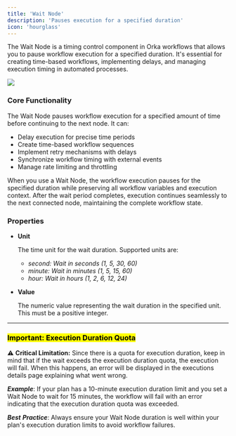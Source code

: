 ```yaml
---
title: 'Wait Node'
description: 'Pauses execution for a specified duration'
icon: 'hourglass'
---
```


The Wait Node is a timing control component in Orka workflows that allows you to pause workflow execution for a specified duration. It's essential for creating time-based workflows, implementing delays, and managing execution timing in automated processes.

![](../../images/wait-node.jpg)

### Core Functionality

The Wait Node pauses workflow execution for a specified amount of time before continuing to the next node. It can:

* Delay execution for precise time periods
* Create time-based workflow sequences
* Implement retry mechanisms with delays
* Synchronize workflow timing with external events
* Manage rate limiting and throttling

When you use a Wait Node, the workflow execution pauses for the specified duration while preserving all workflow variables and execution context. After the wait period completes, execution continues seamlessly to the next connected node, maintaining the complete workflow state.

### Properties

*   **Unit**

    The time unit for the wait duration. Supported units are:

    * _second: Wait in seconds (1, 5, 30, 60)_
    * _minute: Wait in minutes (1, 5, 15, 60)_
    * _hour: Wait in hours (1, 2, 6, 12, 24)_
*   **Value**

    The numeric value representing the wait duration in the specified unit. This must be a positive integer.

***

### <mark style="color:$danger;">Important: Execution Duration Quota</mark>

⚠️ **Critical Limitation:** Since there is a quota for execution duration, keep in mind that if the wait exceeds the execution duration quota, the execution will fail. When this happens, an error will be displayed in the executions details page explaining what went wrong.

_**Example**_: If your plan has a 10-minute execution duration limit and you set a Wait Node to wait for 15 minutes, the workflow will fail with an error indicating that the execution duration quota was exceeded.

_**Best**_ _**Practice**_: Always ensure your Wait Node duration is well within your plan's execution duration limits to avoid workflow failures.